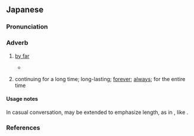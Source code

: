==Japanese==
{{ja-kanjitab|alt=迥と:rare,豊と:rare,遥と:rare}}

===Pronunciation===
{{ja-pron|ずっと|acc=h|acc_ref=JEL}}

===Adverb===
{{ja-pos|adverb}}

# [[by far]]
#* {{quote-book|ja|author=南方熊楠|year=1917|title={{lang|ja|十二支考：04　蛇に関する民俗と伝説}}||worklang=ja}}
#*: {{ja-usex|尋常のヤマカガシなども今より'''迥と'''老大のもあり%たるべく、それらを恐怖もて誤察し種々誇大のウワバミ譚をも生じた%なるべし|じんじょう の ヤマカガシ など も いま より '''ずっと''' ろうだい の も あり%-たる べく、それら を きょうふ もて ごさつ し いろいろ こだい の ウワバミたん を も しょうじた%-なる べし}}
# continuing for a long time; long-lasting; [[forever]]; [[always]]; for the entire time

====Usage notes====
In casual conversation, {{ja-r|ず|linkto=}} may be extended to emphasize length, as in {{ja-r|ずーーーっと}}, like {{cog|en|forever and ever|forever and ever and ever}}.

===References===
<references />